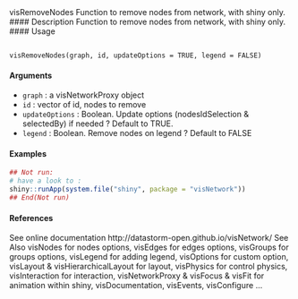 
visRemoveNodes Function to remove nodes from network, with shiny only.
#### Description
Function to remove nodes from network, with shiny only.
#### Usage
<pre><code>
visRemoveNodes(graph, id, updateOptions = TRUE, legend = FALSE)
</code></pre>
#### Arguments
* ``graph`` : a visNetworkProxy object
* ``id`` : vector of id, nodes to remove
* ``updateOptions`` : Boolean. Update options (nodesIdSelection & selectedBy) if needed ? Default to TRUE.
* ``legend`` :   Boolean. Remove nodes on legend ? Default to FALSE

#### Examples
```r
## Not run:
# have a look to :
shiny::runApp(system.file("shiny", package = "visNetwork"))
## End(Not run)
```

#### References
See online documentation http://datastorm-open.github.io/visNetwork/
See Also
visNodes for nodes options, visEdges for edges options, visGroups for groups options, visLegend
for adding legend, visOptions for custom option, visLayout & visHierarchicalLayout for layout,
visPhysics for control physics, visInteraction for interaction, visNetworkProxy & visFocus & visFit
for animation within shiny, visDocumentation, visEvents, visConfigure ...
